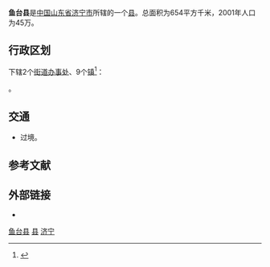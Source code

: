 {{NoteTA
| 1=zh-hans:谷亭; zh-hant:穀亭;
}}
{{Infobox China County
| county = 鱼台县
| usedname = 
| nameorigin = 
| Photo = 1965-4 1965年山东鱼台县罗屯人民公社.jpg
| Photoname = 1965年山东鱼台县罗屯人民公社
| map = ChinaJiningYutai.png
| map_caption = 鱼台县在济宁市的位置
| Pinyin = Yútái Xiàn
| Belong = [[山东省|山东省]][[济宁市|济宁市]]
| Types = [[县|县]]
| admincode =  
| founded = 
| seat = 
| officerTitle = 
| officer = 
| officerTitle2 = 
| officer2 = 
| division = 9
| town = 7
| township = 2
| subdistrict = 
| dialect = 
| post code = 272300
| phone code = 537
| coordinate = 
| area = 654
| area land = 
| area water = 
| census yr = 2001年
| pop = 45万人
| density =  
| GDP = 
| GDP_as_of = 
| GDPPC = 
| carlicense = 鲁H
| web = http://www.yutai.gov.cn/
| web_title = 鱼台县政府网
}}
'''鱼台县'''是[[中国|中国]][[山东省|山东省]][[济宁市|济宁市]]所辖的一个[[县|县]]。总面积为654平方千米，2001年人口为45万。

== 行政区划 ==
{{PAGENAMEBASE}}下辖2个[[街道办事处|街道办事处]]、9个[[行政建制镇|镇]]<ref>{{PRC admin/ref sgc|37/08/27}}</ref>：

{{PRC admin/children|37/08/27}}。

== 交通 ==
* {{中国国道名|237}}过境。

== 参考文献 ==
{{reflist}}

== 外部链接 ==
* {{Official website|http://www.yutai.gov.cn/|name=鱼台县人民政府}}

{{鱼台县行政区划}}
{{济宁市行政区划}}
{{山东行政区划}}

[[Category:鱼台县|]]
[[Category:济宁区县市|县]]
[[Category:山东省县份|济宁]]